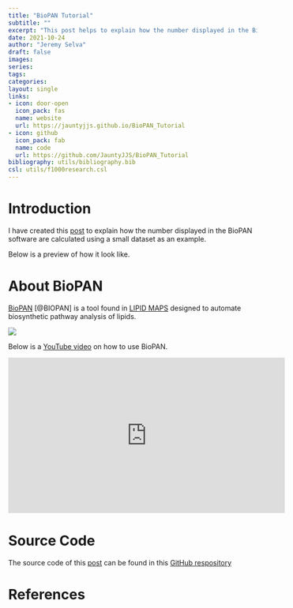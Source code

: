 ```yaml
---
title: "BioPAN Tutorial"
subtitle: ""
excerpt: "This post helps to explain how the number displayed in the BioPAN software are calculated using a small dataset as an example."
date: 2021-10-24
author: "Jeremy Selva"
draft: false
images:
series:
tags:
categories:
layout: single
links:
- icon: door-open
  icon_pack: fas
  name: website
  url: https://jauntyjjs.github.io/BioPAN_Tutorial
- icon: github
  icon_pack: fab
  name: code
  url: https://github.com/JauntyJJS/BioPAN_Tutorial
bibliography: utils/bibliography.bib
csl: utils/f1000research.csl
---
```


# Introduction

I have created this [post](https://jauntyjjs.github.io/BioPAN_Tutorial/) to explain how the number displayed in the BioPAN software are calculated using a small dataset as an example.

Below is a preview of how it look like.

# About BioPAN

[BioPAN](https://f1000research.com/articles/10-4) [@BIOPAN] is a tool found in [LIPID MAPS](https://lipidmaps.org/biopan) designed to automate biosynthetic pathway analysis of lipids.

![](featured.jpg)

Below is a [YouTube video](https://www.youtube.com/watch?v=3OrjRzbCB04) on how to use BioPAN.

<p align="center">
<iframe width="560" height="315" src="https://www.youtube.com/embed/3OrjRzbCB04" frameborder="0" allowfullscreen></iframe>
</p>

# Source Code

The source code of this [post](https://jauntyjjs.github.io/BioPAN_Tutorial/) can be found in this [GitHub respository](https://github.com/JauntyJJS/BioPAN_Tutorial)

# References
